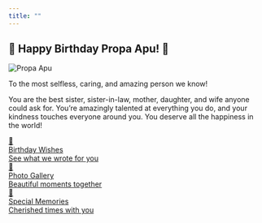 ```yaml
---
title: ""
---
```


:::{.hero}
# 🎉 Happy Birthday Propa Apu! 🎂

<div class="profile-image">
<img src="images/profile.jpg" alt="Propa Apu">
</div>

<p class="lead">To the most selfless, caring, and amazing person we know!</p>
<p>You are the best sister, sister-in-law, mother, daughter, and wife anyone could ask for. You're amazingly talented at everything you do, and your kindness touches everyone around you. You deserve all the happiness in the world!</p>

<!-- Navigation Buttons -->
<div class="nav-buttons">
<a href="wishes.html" class="nav-btn btn-wishes">
<div class="btn-icon">💝</div>
<div class="btn-text">Birthday Wishes</div>
<div class="btn-subtitle">See what we wrote for you</div>
</a>
<a href="gallery.html" class="nav-btn btn-gallery">
<div class="btn-icon">📸</div>
<div class="btn-text">Photo Gallery</div>
<div class="btn-subtitle">Beautiful moments together</div>
</a>
<a href="memories.html" class="nav-btn btn-memories">
<div class="btn-icon">💖</div>
<div class="btn-text">Special Memories</div>
<div class="btn-subtitle">Cherished times with you</div>
</a></div>

<script>
document.addEventListener("DOMContentLoaded", () => {
  // Add confetti effect when the page loads
  party.confetti(document.querySelector('.hero'), {
    count: party.variation.range(50, 100),
    size: party.variation.range(0.6, 1.4),
    spread: 50,
  });
  
  // Add click event for more confetti on hero
  document.querySelector('.hero').addEventListener('click', (e) => {
    if (!e.target.closest('.nav-btn')) {
      party.sparkles(e.target, {
        count: party.variation.range(20, 40),
        speed: party.variation.range(100, 300),
      });
    }
  });
  
  // Add sparkle effect when hovering over buttons
  document.querySelectorAll('.nav-btn').forEach(btn => {
    btn.addEventListener('mouseenter', (e) => {
      party.sparkles(e.target, {
        count: party.variation.range(15, 25),
        speed: party.variation.range(100, 250),
      });
    });
  });
});
</script>
:::
